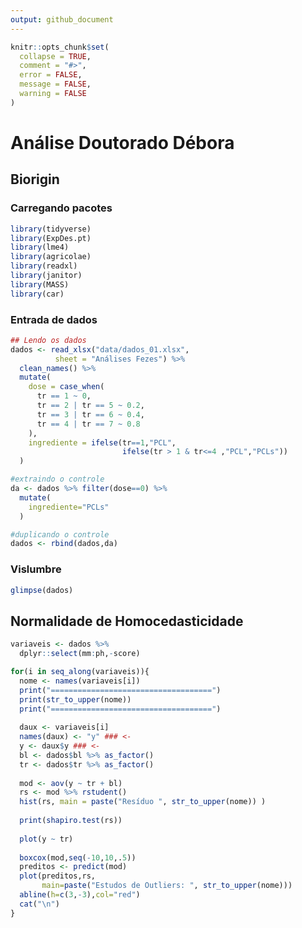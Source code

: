 ```yaml
---
output: github_document
---
```


<!-- README.md is generated from README.Rmd. Please edit that file -->

```r
knitr::opts_chunk$set(
  collapse = TRUE,
  comment = "#>",
  error = FALSE,
  message = FALSE,
  warning = FALSE
)
```

# Análise Doutorado Débora

## Biorigin

### Carregando pacotes
```r
library(tidyverse)
library(ExpDes.pt)
library(lme4)
library(agricolae)
library(readxl)
library(janitor)
library(MASS)
library(car)
```

### Entrada de dados
```r
## Lendo os dados
dados <- read_xlsx("data/dados_01.xlsx",
          sheet = "Análises Fezes") %>% 
  clean_names() %>% 
  mutate(
    dose = case_when(
      tr == 1 ~ 0,
      tr == 2 | tr == 5 ~ 0.2,
      tr == 3 | tr == 6 ~ 0.4,
      tr == 4 | tr == 7 ~ 0.8
    ),
    ingrediente = ifelse(tr==1,"PCL",
                         ifelse(tr > 1 & tr<=4 ,"PCL","PCLs"))
  )

#extraindo o controle
da <- dados %>% filter(dose==0) %>% 
  mutate(
    ingrediente="PCLs"
  )

#duplicando o controle
dados <- rbind(dados,da)
```


### Vislumbre
```r
glimpse(dados)
```
## Normalidade de Homocedasticidade

```r
variaveis <- dados %>% 
  dplyr::select(mm:ph,-score)

for(i in seq_along(variaveis)){
  nome <- names(variaveis[i])
  print("====================================")
  print(str_to_upper(nome))
  print("====================================")
  
  daux <- variaveis[i]
  names(daux) <- "y" ### <-
  y <- daux$y ### <- 
  bl <- dados$bl %>% as_factor()
  tr <- dados$tr %>% as_factor()
  
  mod <- aov(y ~ tr + bl)
  rs <- mod %>% rstudent()
  hist(rs, main = paste("Resíduo ", str_to_upper(nome)) )
  
  print(shapiro.test(rs))
  
  plot(y ~ tr)
  
  boxcox(mod,seq(-10,10,.5))
  preditos <- predict(mod)
  plot(preditos,rs,
       main=paste("Estudos de Outliers: ", str_to_upper(nome)))
  abline(h=c(3,-3),col="red")
  cat("\n")
}
```











